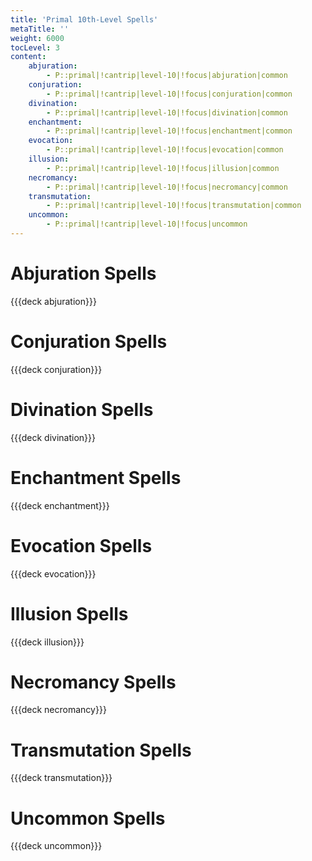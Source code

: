 ```yaml
---
title: 'Primal 10th-Level Spells'
metaTitle: ''
weight: 6000
tocLevel: 3
content:
    abjuration:
        - P::primal|!cantrip|level-10|!focus|abjuration|common
    conjuration:
        - P::primal|!cantrip|level-10|!focus|conjuration|common
    divination:
        - P::primal|!cantrip|level-10|!focus|divination|common
    enchantment:
        - P::primal|!cantrip|level-10|!focus|enchantment|common
    evocation:
        - P::primal|!cantrip|level-10|!focus|evocation|common
    illusion:
        - P::primal|!cantrip|level-10|!focus|illusion|common
    necromancy:
        - P::primal|!cantrip|level-10|!focus|necromancy|common
    transmutation:
        - P::primal|!cantrip|level-10|!focus|transmutation|common
    uncommon:
        - P::primal|!cantrip|level-10|!focus|uncommon
---
```


# Abjuration Spells

{{{deck abjuration}}}

# Conjuration Spells

{{{deck conjuration}}}

# Divination Spells

{{{deck divination}}}

# Enchantment Spells

{{{deck enchantment}}}

# Evocation Spells

{{{deck evocation}}}

# Illusion Spells

{{{deck illusion}}}

# Necromancy Spells

{{{deck necromancy}}}

# Transmutation Spells

{{{deck transmutation}}}

# Uncommon Spells

{{{deck uncommon}}}
